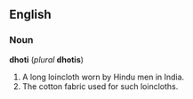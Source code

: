 ==English==
===Noun===
'''dhoti''' (''plural'' '''dhotis''')

# A long loincloth worn by Hindu men in India. 
# The cotton fabric used for such loincloths.